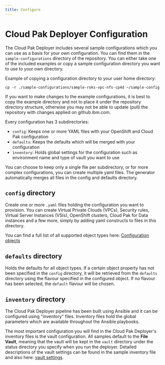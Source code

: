 ```yaml
---
title: Configure
---
```


# Cloud Pak Deployer Configuration

The Cloud Pak Deployer includes several sample configurations which you can use as a basis for your own configuration. You can find them in the `sample-configurations` directory of the repository. You can either take one of the included examples or copy a sample configuration directory you want to use to your own directory.

Example of copying a configuration directory to your user home directory:
```
cp -r ./sample-configurations/sample-roks-vpc-nfs-cp4d ~/sample-config
```

<InlineNotification kind="warning">
If you want to make changes to the example configurations, it is best to copy the example directory and not to place it under the repository directory structure, otherwise you may not be able to update (pull) the repository with changes applied on github.ibm.com.
</InlineNotification>

Every configuration has 3 subdirectories:
* `config`: Keeps one or more YAML files with your OpenShift and Cloud Pak configuration
* `defaults`: Keeps the defaults which will be merged with your configuration
* `inventory`: Holds global settings for the configuration such as environment name and type of vault you want to use

You can choose to keep only a single file per subdirectory, or for more complex configurations, you can create multiple yaml files. The generator automatically merges all files in the config and defaults directory.

## `config` directory
Create one or more `.yaml` files holding the configuration you want to provision. You can create Virtual Private Clouds (VPCs), Security rules, Virtual Server Instances (VSIs), OpenShift clusters, Cloud Pak for Data instances and a few more, simply by adding yaml constructs to files in this directory.

You can find a full list of all supported object types here:
[Configuration objects](/cpd-design/objects/objects)

## `defaults` directory
Holds the defaults for all object types. If a certain object property has not been specified in the `config` directory, it will be retrieved from the `defaults` directory using the flavour specified in the configured object. If no flavour has been selected, the `default` flavour will be chosen.

## `inventory` directory
The Cloud Pak Deployer pipeline has been built using Ansible and it can be configured using "inventory" files. Inventory files hold the global parameters which are available throughout the Ansible playbooks. 

The most important configuration you will find in the Cloud Pak Deployer's inventory files is the vault configuration. All samples default to the **File Vault**, meaning that the vault will be kept in the `vault` directory under the status directory you specify when you run the deployer. Detailed descriptions of the vault settings can be found in the sample inventory file and also here: [vault settings](/cpd-design/objects/vault.mdx).
